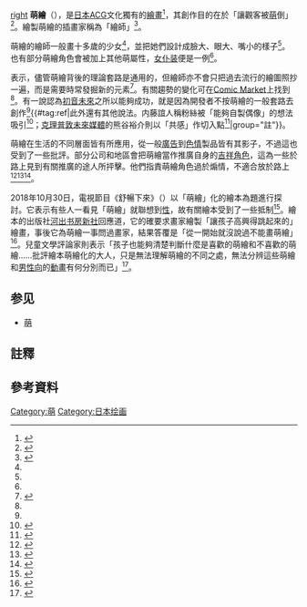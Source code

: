 [[file:Wikipe-tan_conducting.png|right]]
'''萌繪'''（{{jpn|j=萌え絵|hg=もええ|rm=moee}}），是[[日本|日本]][[ACG|ACG]]文化獨有的[[繪畫|繪畫]]<ref name="tagawa">{{cite journal|author=田川隆博|url=http://ci.nii.ac.jp/naid/110007543597|script-title=ja:オタク分析の方向性|journal=名古屋文理大学紀要|issue=9|year=2009|page=76|access-date=2020-09-03|archive-date=2019-04-11|archive-url=https://web.archive.org/web/20190411231744/https://ci.nii.ac.jp/naid/110007543597|dead-url=no}}</ref>，其創作目的在於「讓觀客被[[萌|萌]]倒」<ref name="sato">{{cite journal|author=佐藤善之|url=http://ci.nii.ac.jp/naid/120002036110|script-title=ja:オタク絵馬とは何か 宮城縣護國神社の絵馬調査結果とその分析|journal=CATS叢書|issue=4|year=2010|pages=115-116|access-date=2020-09-03|archive-date=2018-03-06|archive-url=https://web.archive.org/web/20180306142721/https://ci.nii.ac.jp/naid/120002036110|dead-url=no}}</ref>。繪製萌繪的插畫家稱為「繪師」<ref name="sankei">{{Cite web|url=http://www.sankei.com/premium/news/150502/prm1505020028-n1.html|script-title=ja:芸術としての「萌え絵」の求心力 アキバ「絵師100人展」に人々が集まる魅力|publisher=<!-- 頁面不存在 -->[[產經新聞|產經新聞]]|date=2015-05-02|accessdate=2017-02-01|archive-date=2017-02-02|archive-url=https://web.archive.org/web/20170202175837/http://www.sankei.com/premium/news/150502/prm1505020028-n1.html|dead-url=no}}</ref>。

萌繪的繪師一般畫十多歲的少女<ref name="tagawa" />，並把她們設計成臉大、眼大、嘴小的樣子<ref name="tagawa" />。也有部分萌繪角色會被加上其他萌屬性，[[女仆装|女仆装]]便是一例<ref name="tagawa" />。

{{link-ja|安齋昌幸|安斎昌幸}}表示，儘管萌繪背後的理論套路是通用的，但繪師亦不會只把過去流行的繪圖照抄一遍，而是需要時常發掘新的元素<ref name="anz">{{cite journal|author=安斎昌幸|url=http://ci.nii.ac.jp/naid/110009669010|script-title=ja:ぼくの萌える仕事(メディアアート紀行)|journal=映像情報メディア|issue=66|year=2012|pages=58-59|access-date=2020-09-03|archive-date=2020-07-14|archive-url=https://web.archive.org/web/20200714230545/https://ci.nii.ac.jp/naid/110009669010|dead-url=no}}</ref>。有關趨勢的變化可在[[Comic_Market|Comic Market]]上找到<ref name="anz" />。有一說認為[[初音未來|初音未來]]之所以能夠成功，就是因為開發者不按萌繪的一般套路去創作<ref name="anz" />{{#tag:ref|此外還有其他說法。内藤誼人稱粉絲被「能夠自製偶像」的想法吸引<ref>{{Cite web|script-title=ja:初音ミクはなぜこんなに人気なの？ 心理学者がその秘密を分析！|url=https://news.mynavi.jp/article/20120610-a005/|website=マイナビニュース|date=2012-06-10|accessdate=2019-02-22|language=ja|archive-date=2019-02-22|archive-url=https://web.archive.org/web/20190222204704/https://news.mynavi.jp/article/20120610-a005/|dead-url=no}}</ref>；[[克理普敦未來媒體|克理普敦未來媒體]]的熊谷裕介則以「共感」作切入點<ref>{{Cite web|script-title=ja:「初音ミク」世界的人気の理由とは？キーワードは「共感」【NDC17】|url=https://games.app-liv.jp/archives/261822|website=Appliv Games|accessdate=2019-02-22|language=ja|archive-date=2019-02-22|archive-url=https://web.archive.org/web/20190222204738/https://games.app-liv.jp/archives/261822|dead-url=no}}</ref>|group="註"}}。

萌繪在生活的不同層面皆有所應用，從一般[[廣告|廣告]]到[[色情|色情]]製品皆有其影子，不過這也受到了一些批評。部分公司和地區會把萌繪當作推廣自身的[[吉祥物|吉祥角色]]，這為一些於路上見到有關推廣的途人所抨擊。他們指責萌繪角色過於煽情，不適合放於路上<ref>{{Cite web|script-title=ja:東京メトロの萌えキャラ「駅乃みちか」 1人だけ気まずそう？|url=https://www.j-cast.com/2017/08/21306326.html?p=all|website=ジェイ・キャスト|accessdate=2019-02-22|language=ja|archive-date=2019-07-11|archive-url=https://web.archive.org/web/20190711001154/https://www.j-cast.com/2017/08/21306326.html?p=all|dead-url=no}}</ref><ref>{{Cite web|script-title=ja:「ロリコン、性差別」「海の文化バカにするな」サミット開催地・志摩で海女の萌えキャラ大炎上|author=木村正人|url=https://news.yahoo.co.jp/byline/kimuramasato/20150826-00048855/|website=Yahoo!ニュース|accessdate=2019-02-22|language=ja|archive-date=2019-02-23|archive-url=https://web.archive.org/web/20190223074237/https://news.yahoo.co.jp/byline/kimuramasato/20150826-00048855/|dead-url=no}}</ref><ref>{{Cite web|script-title=ja:NHK「キズナアイ」騒動、バーチャルユーチューバーや萌え絵柄は番組のパーソナリティとして適切か|author=山本一郎|url=https://news.yahoo.co.jp/byline/yamamotoichiro/20181004-00099257/|website=Yahoo!ニュース|accessdate=2019-02-22|language=ja|archive-date=2019-02-23|archive-url=https://web.archive.org/web/20190223074136/https://news.yahoo.co.jp/byline/yamamotoichiro/20181004-00099257/|dead-url=no}}</ref>。

2018年10月30日，電視節目《舒暢下來》（{{lang|ja|スッキリ}}）以「萌繪」化的繪本為題進行探討。它表示有些人一看見「萌繪」就聯想到[[人類的性|性]]，故有關繪本受到了一些抵制<ref>{{Cite web|script-title=ja:性的なイメージを連想？「萌え絵」化する絵本に抵抗示す人も|url=https://www.narinari.com/Nd/20181051848.html|website=ナリナリドットコム|accessdate=2019-02-26|language=ja|archive-date=2019-05-14|archive-url=https://web.archive.org/web/20190514012610/https://www.narinari.com/Nd/20181051848.html|dead-url=no}}</ref>。繪本的出版社[[河出书房新社|河出书房新社]]回應道，它的確要求畫家繪製「讓孩子高興得跳起來的」繪畫，事後它為萌繪一事問過畫家，結果答覆是「從一開始就沒說過不能畫萌繪」<ref>{{Cite web|script-title=ja:絵本の「萌え絵論争」に出版社が苦慮 発注の背景を明かす|url=https://news.biglobe.ne.jp/trend/1109/blnews_181109_3415684506.html|website=BIGLOBEニュース|accessdate=2019-02-26|language=ja|archive-date=2019-05-14|archive-url=https://web.archive.org/web/20190514012610/https://news.biglobe.ne.jp/trend/1109/blnews_181109_3415684506.html|dead-url=no}}</ref>。兒童文學評論家{{lang|ja|赤木かん子}}則表示「孩子也能夠清楚判斷什麼是喜歡的萌繪和不喜歡的萌繪……批評繪本萌繪化的大人，只是無法理解萌繪的不同之處，無法分辨這些萌繪和[[男性向|男性向]]的[[動畫|動畫]]有何分別而已」<ref>{{Cite web|script-title=ja:大人は、子どもの好きな萌え絵とイヤな萌え絵を区別できない｜サイゾーウーマン（2ページ目）|url=https://www.cyzowoman.com/2018/10/post_206184_2.html|website=サイゾーウーマン|accessdate=2019-02-26|language=ja|publisher=|archive-date=2019-02-26|archive-url=https://web.archive.org/web/20190226234134/https://www.cyzowoman.com/2018/10/post_206184_2.html|dead-url=no}}</ref>。

== 参见 ==
*[[萌|萌]]

== 註釋 ==
{{Reflist|group="註"}}

== 參考資料 ==
{{Reflist}}
{{萌屬性}}
[[Category:萌|Category:萌]]
[[Category:日本绘画|Category:日本绘画]]